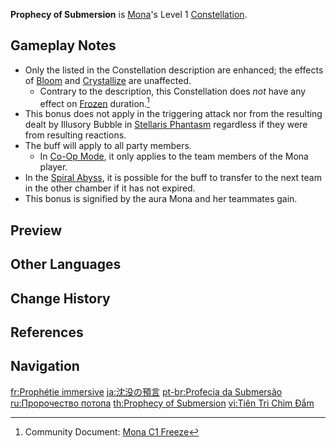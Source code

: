{{Constellation Infobox
|image       = Constellation Prophecy of Submersion.png
|description = When any of your own party members hits an opponent affected by an Omen, the effects of {{Color|Hydro-related Elemental Reactions}} are enhanced for 8s:
*[[Electro-Charged]] DMG increases by 15%.
*[[Vaporize]] DMG increases by 15%.
*Hydro [[Swirl]] DMG increases by 15%.
*[[Frozen]] duration is extended by 15%.
|level       = 1
|character   = Mona
|utility1    = Elemental Reaction Enhancement
|utility2    = Electro-Charged DMG Bonus
|utility3    = Vaporize DMG Bonus
|utility4    = Hydro Swirl DMG Bonus
}}
'''Prophecy of Submersion''' is [[Mona]]'s Level 1 [[Constellation]].

==Gameplay Notes==
*Only the {{Color|Hydro-related Elemental Reactions}} listed in the Constellation description are enhanced; the effects of [[Bloom]] and [[Crystallize]] are unaffected.
**Contrary to the description, this Constellation does ''not'' have any effect on [[Frozen]] duration.<ref>Community Document: [https://docs.google.com/spreadsheets/d/10SMEo9XGQQvhNQ2QsTeggynewt8unRYxCGOaJF_qWr4/edit#gid=762498999&range=B111:S112 Mona C1 Freeze]</ref>
*This bonus does not apply in the triggering attack nor from the resulting {{Color|Hydro DMG}} dealt by Illusory Bubble in [[Stellaris Phantasm]] regardless if they were from resulting reactions.
*The buff will apply to all party members.
**In [[Co-Op Mode]], it only applies to the team members of the Mona player.
*In the [[Spiral Abyss]], it is possible for the buff to transfer to the next team in the other chamber if it has not expired.
*This bonus is signified by the {{Hydro}} aura Mona and her teammates gain.

==Preview==
{{Preview
|file=Constellation Prophecy of Submersion
}}

==Other Languages==
{{Other Languages
|en      = Prophecy of Submersion
|zhs     = 沉没的预言
|zhs_rm  = Chénmò de Yùyán
|zht     = 沉沒的預言
|zht_rm  = Chénmò de Yùyán
|zh_tl   = Prophecy of Submersion
|ja      = 沈没の預言
|ja_rm   = Chinbotsu no Yogen
|ja_tl   = Prophecy of Submersion
|ko      = 침몰한 예언
|ko_rm   = Chimmolhan Ye'eon
|ko_tl   = Sunken Prophecy
|es      = Profecía de sumersión
|es_tl   = Prophecy of Submersion
|fr      = Prophétie immersive
|fr_tl   = Immersive Prophecy
|ru      = Пророчество потопа
|ru_tl   = Prophecy of Deluge
|th      = Prophecy of Submersion
|vi      = Tiên Tri Chìm Đắm
|vi_tl   = Prophecy of Submersion
|de      = Prophezeiung des Untergangs
|de_tl   = Prophecy of Submersion
|de_note = The word {{de|Untergang|lit=going under}}, being of naval origins, was initially used to described the finished act of a ship sinking. However, it gained the second metaphorical meaning of "downfall" or "doom" and is nowadays commonly used to describe the end of anything or anyone it refers to (i.e. "''Das war sein Untergang''", meaning "This was his downfall").
|id      = Prophecy of Submersion
|pt      = Profecia da Submersão
|pt_tl   = Prophecy of Submersion
|tr      = Batışın Kehaneti
|tr_tl   = Prophecy of Submersion
|it      = Profezia sommersa
|it_tl   = Submerged Profecy
}}

==Change History==
{{Change History|1.0}}

==References==
{{Reflist}}

==Navigation==
{{Talent Navbox|Mona}}

[[fr:Prophétie immersive]]
[[ja:沈没の預言]]
[[pt-br:Profecia da Submersão]]
[[ru:Пророчество потопа]]
[[th:Prophecy of Submersion]]
[[vi:Tiên Tri Chìm Đắm]]